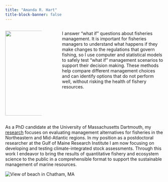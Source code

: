 ```yaml
---
title: "Amanda R. Hart"
title-block-banner: false
---
```


::: columns
::: {.column width="25%"}
![](images/AH_Headshot.jpg){width="270"}
:::

::: {.column width="5%"}
  <!-- an empty Div (with a white space), serving as
a column separator -->
:::

::: {.column width="70%"}
I answer "what if" questions about fisheries management. It is important for fisheries managers to understand what happens if they make changes to the regulations that govern fishing, so I use computer and statistical models to safely test "what if" management scenarios to support their decision making. These methods help compare different management choices and can identify options that do not perform well, without risking the health of fishery resources.
:::
:::

As a PhD candidate at the University of Massachusetts Dartmouth, my [research](research.qmd) focuses on evaluating management alternatives for fisheries in the Northeastern and Mid-Atlantic regions. In my position as a postdoctoral researcher at the Gulf of Maine Research Institute I am now focusing on developing and testing climate-integrated stock assessments. Through this work I endeavor to bring the results of quantitative fishery and ecosystem science to the public in a comprehensible format to support the sustainable management of marine resources.

![](images/Home_Fig1.jpg "View of beach in Chatham, MA")
